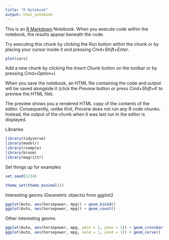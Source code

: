 ```yaml
---
title: "R Notebook"
output: html_notebook
---
```


This is an [R Markdown](http://rmarkdown.rstudio.com) Notebook. When you execute code within the notebook, the results appear beneath the code. 

Try executing this chunk by clicking the *Run* button within the chunk or by placing your cursor inside it and pressing *Cmd+Shift+Enter*. 

```r
plot(cars)
```

Add a new chunk by clicking the *Insert Chunk* button on the toolbar or by pressing *Cmd+Option+I*.

When you save the notebook, an HTML file containing the code and output will be saved alongside it (click the *Preview* button or press *Cmd+Shift+K* to preview the HTML file). 

The preview shows you a rendered HTML copy of the contents of the editor. Consequently, unlike *Knit*, *Preview* does not run any R code chunks. Instead, the output of the chunk when it was last run in the editor is displayed.

Libraries
```r
library(tidyverse)
library(modelr)
library(rsample)
library(broom)
library(magrittr)
```

Set things up for examples
```r
set.seed(1234)

theme_set(theme_minimal())
```



Interesting geoms (Geometric objects) from ggplot2
```r
ggplot(Auto, aes(horsepower, mpg)) + geom_bin2d()
ggplot(Auto, aes(horsepower, mpg)) + geom_count()
```

Other interesting geoms
```r
ggplot(Auto, aes(horsepower, mpg, ymin = 1, ymax = 1)) + geom_crossbar()
ggplot(Auto, aes(horsepower, mpg, xend = 1, yend = 1)) + geom_curve()
```



